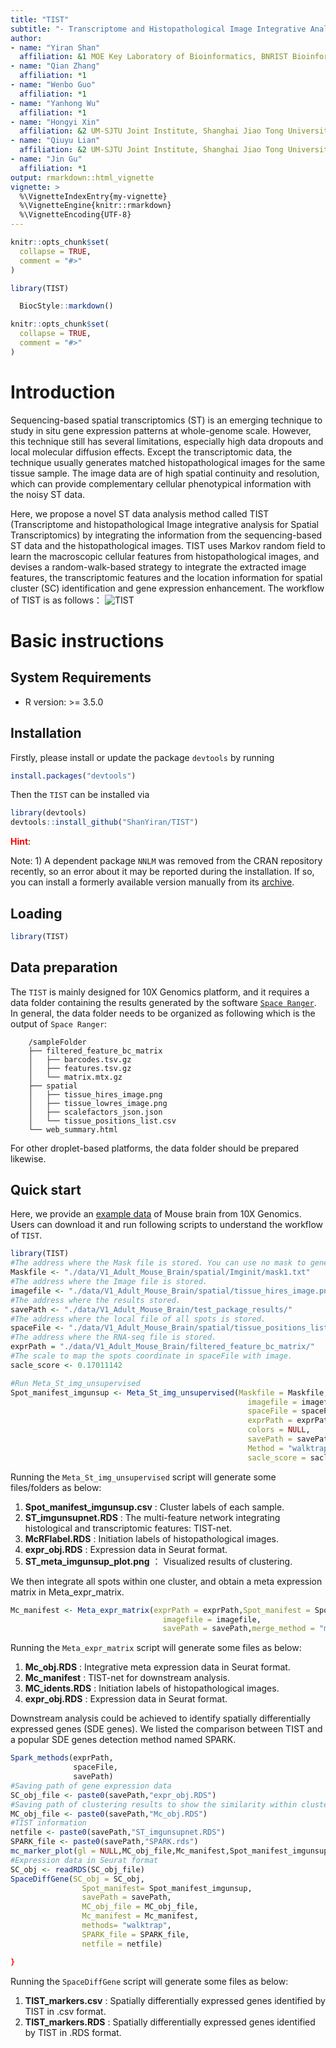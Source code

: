 ---
title: "TIST"
subtitle: "- Transcriptome and Histopathological Image Integrative Analysis for Spatial Transcriptomics "
author: 
- name: "Yiran Shan"
  affiliation: &1 MOE Key Laboratory of Bioinformatics, BNRIST Bioinformatics Division, Department of Automation, Tsinghua University, Beijing 100084, China
- name: "Qian Zhang"
  affiliation: *1
- name: "Wenbo Guo"
  affiliation: *1
- name: "Yanhong Wu"
  affiliation: *1
- name: "Hongyi Xin"
  affiliation: &2 UM-SJTU Joint Institute, Shanghai Jiao Tong University, Shanghai, 200240, China &3Department of Automation, Shanghai Jiao Tong University, Shanghai 200240, China 
- name: "Qiuyu Lian"
  affiliation: &2 UM-SJTU Joint Institute, Shanghai Jiao Tong University, Shanghai, 200240, China &3Department of Automation, Shanghai Jiao Tong University, Shanghai 200240, China 
- name: "Jin Gu"
  affiliation: *1
output: rmarkdown::html_vignette
vignette: >
  %\VignetteIndexEntry{my-vignette}
  %\VignetteEngine{knitr::rmarkdown}
  %\VignetteEncoding{UTF-8}
---

```{r, include = FALSE}
knitr::opts_chunk$set(
  collapse = TRUE,
  comment = "#>"
)
```

```{r setup}
library(TIST)
```


<!-- ```{r setup} -->
<!-- library(TIST) -->
<!-- ``` -->


```{r style, echo = FALSE, results = 'asis'}
  BiocStyle::markdown()
```

```{r, include = FALSE}
knitr::opts_chunk$set(
  collapse = TRUE,
  comment = "#>"
)
```



# Introduction

Sequencing-based spatial transcriptomics (ST) is an emerging technique to study in situ gene expression patterns at whole-genome scale.  However, this technique still has several limitations, especially high data dropouts and local molecular diffusion effects. 
Except the transcriptomic data, the technique usually generates matched histopathological images for the same tissue sample.  The image data are of high spatial continuity and resolution, which can provide complementary cellular phenotypical information with the noisy ST data.

Here, we propose a novel ST data analysis method called TIST (Transcriptome and histopathological Image integrative analysis for Spatial Transcriptomics) by integrating the information from the sequencing-based ST data and the histopathological images. TIST uses Markov random field to learn the macroscopic cellular features from histopathological images, and devises a random-walk-based strategy to integrate the extracted image features, the transcriptomic features and the location information for spatial cluster (SC) identification and gene expression enhancement. 
The workflow of TIST is as follows：
![TIST](https://user-images.githubusercontent.com/20694388/158058718-dbccdbe4-ad86-4214-8650-5c4c0792cb60.png)


# Basic instructions

## System Requirements
* R version: >= 3.5.0

## Installation
Firstly, please install or update the package `devtools` by running 
```{r eval=FALSE}
install.packages("devtools")
```

Then the `TIST` can be installed via
```{r eval=FALSE}
library(devtools)
devtools::install_github("ShanYiran/TIST")
```
<span style="color:red">**Hint**</span>: 

Note:
1) A dependent package `NNLM` was removed from the CRAN repository recently, so an error about it may be reported during the installation. 
If so, you can install a formerly available version manually from its [archive](https://cran.r-project.org/src/contrib/Archive/NNLM/).


## Loading
```{r eval=FALSE}
library(TIST)
```

## Data preparation
The `TIST` is mainly designed for 10X Genomics platform, 
and it requires a data folder containing the results generated by the software 
[`Space Ranger`](https://support.10xgenomics.com/spatial-gene-expression/software/pipelines/latest/what-is-space-ranger).
In general, the data folder needs to be organized as following which is the output of `Space Ranger`:

```
    /sampleFolder
    ├── filtered_feature_bc_matrix
    │   ├── barcodes.tsv.gz
    │   ├── features.tsv.gz
    │   └── matrix.mtx.gz
    ├── spatial
    │   ├── tissue_hires_image.png
    │   ├── tissue_lowres_image.png
    │   ├── scalefactors_json.json
	│	└── tissue_positions_list.csv
    └── web_summary.html
```
For other droplet-based platforms, the data folder should be prepared likewise.

## Quick start

Here, we provide an [example data](V1_Adult_Mouse_Brain) of 
Mouse brain from 10X Genomics. Users can download it and run following scripts 
to understand the workflow of `TIST`.

```{r eval=FALSE}
library(TIST)
#The address where the Mask file is stored. You can use no mask to generate an all 1 matrix. The more recommended approach is generate this mask file use our python code in this package.
Maskfile <- "./data/V1_Adult_Mouse_Brain/spatial/Imginit/mask1.txt"
#The address where the Image file is stored. 
imagefile <- "./data/V1_Adult_Mouse_Brain/spatial/tissue_hires_image.png"
#The address where the results stored.
savePath <- "./data/V1_Adult_Mouse_Brain/test_package_results/"
#The address where the local file of all spots is stored.
spaceFile <- "./data/V1_Adult_Mouse_Brain/spatial/tissue_positions_list.csv"
#The address where the RNA-seq file is stored.
exprPath = "./data/V1_Adult_Mouse_Brain/filtered_feature_bc_matrix/"
#The scale to map the spots coordinate in spaceFile with image.
sacle_score <- 0.17011142

#Run Meta_St_img_unsupervised
Spot_manifest_imgunsup <- Meta_St_img_unsupervised(Maskfile = Maskfile,
                                                     imagefile = imagefile,
                                                     spaceFile = spaceFile,
                                                     exprPath = exprPath,
                                                     colors = NULL,
                                                     savePath = savePath,
                                                     Method = "walktrap",
                                                     sacle_score = sacle_score)
```

Running the `Meta_St_img_unsupervised` script will generate some files/folders as below:

1. **Spot_manifest_imgunsup.csv** : Cluster labels of each sample.
2. **ST_imgunsupnet.RDS** : The multi-feature network integrating histological and transcriptomic features: TIST-net.
3. **McRFlabel.RDS** : Initiation labels of histopathological images.
4. **expr_obj.RDS** : Expression data in Seurat format.
5. **ST_meta_imgunsup_plot.png** ： Visualized results of clustering.

We then integrate all spots within one cluster, and obtain a meta expression matrix in Meta_expr_matrix.

```{r eval=FALSE}
Mc_manifest <- Meta_expr_matrix(exprPath = exprPath,Spot_manifest = Spot_manifest_imgunsup,
                                  imagefile = imagefile,
                                  savePath = savePath,merge_method = "mean")
```			
Running the `Meta_expr_matrix` script will generate some files as below:

1. **Mc_obj.RDS** : Integrative meta expression data in Seurat format.
2. **Mc_manifest** : TIST-net for downstream analysis.
3. **MC_idents.RDS** : Initiation labels of histopathological images.
4. **expr_obj.RDS** : Expression data in Seurat format.

Downstream analysis could be achieved to identify spatially differentially expressed genes (SDE genes). We listed the comparison between TIST and a popular SDE genes detection method named SPARK.

```{r eval=FALSE}
Spark_methods(exprPath,
			  spaceFile,
			  savePath)
#Saving path of gene expression data
SC_obj_file <- paste0(savePath,"expr_obj.RDS")
#Saving path of clustering results to show the similarity within clusters of expression data.
MC_obj_file <- paste0(savePath,"Mc_obj.RDS")
#TIST information
netfile <- paste0(savePath,"ST_imgunsupnet.RDS")
SPARK_file <- paste0(savePath,"SPARK.rds")
mc_marker_plot(gl = NULL,MC_obj_file,Mc_manifest,Spot_manifest_imgunsup,savePath)
#Expression data in Seurat format
SC_obj <- readRDS(SC_obj_file)
SpaceDiffGene(SC_obj = SC_obj,
                Spot_manifest= Spot_manifest_imgunsup,
                savePath = savePath,
                MC_obj_file = MC_obj_file,
                Mc_manifest = Mc_manifest,
                methods= "walktrap",
                SPARK_file = SPARK_file,
                netfile = netfile)

}

```
Running the `SpaceDiffGene` script will generate some files as below:

1. **TIST_markers.csv** : Spatially differentially expressed genes identified by TIST in .csv format.
2. **TIST_markers.RDS** : Spatially differentially expressed genes identified by TIST in .RDS format.




